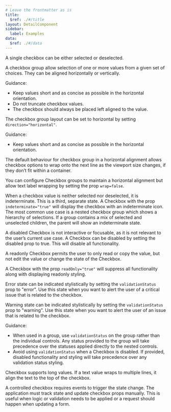 ```yaml
---
# Leave the frontmatter as is
title:
  $ref: ./#/title
layout: DetailComponent
sidebar:
  label: Examples
data:
  $ref: ./#/data
---
```


<LivePreviewControls>
<LivePreview componentName="checkbox" exampleName="Default">

A single checkbox can be either selected or deselected.

</LivePreview>

<LivePreview componentName="checkbox" exampleName="VerticalGroup" >

A checkbox group allow selection of one or more values from a given set of choices. They can be aligned horizontally or vertically.

Guidance:

- Keep values short and as concise as possible in the horizontal orientation.
- Do not truncate checkbox values.
- The checkbox should always be placed left aligned to the value.

</LivePreview>

<LivePreview componentName="checkbox" exampleName="HorizontalGroup" >

The checkbox group layout can be set to horizontal by setting `direction="horizontal"`.

Guidance:

- Keep values short and as concise as possible in the horizontal orientation.

</LivePreview>

<LivePreview componentName="checkbox" exampleName="WrapGroup" >

The default behaviour for checkbox group in a horizontal alignment allows checkbox options to wrap onto the next line as the viewport size changes, if they don’t fit within a container.

</LivePreview>

<LivePreview componentName="checkbox" exampleName="NoWrapGroup" >

You can configure Checkbox groups to maintain a horizontal alignment but allow text label wrapping by setting the prop `wrap=false`.

</LivePreview>

<LivePreview componentName="checkbox" exampleName="Indeterminate" >

When a checkbox value is neither selected nor deselected, it is indeterminate. This is a third, separate state. A Checkbox with the prop `indeterminate="true"` will display the checkbox with an indeterminate icon. The most common use case is a nested checkbox group which shows a hierarchy of selections. If a group contains a mix of selected and unselected children, the parent will show an indeterminate state.

</LivePreview>

<LivePreview componentName="checkbox" exampleName="Disabled">

A disabled Checkbox is not interactive or focusable, as it is not relevant to the user’s current use case. A Checkbox can be disabled by setting the disabled prop to true. This will disable all functionality.

</LivePreview>

<LivePreview componentName="checkbox" exampleName="Readonly">

A readonly Checkbox permits the user to only read or copy the value, but not edit the value or change the state of the Checkbox.

A Checkbox with the prop `readOnly="true"` will suppress all functionality along with displaying readonly styling.

</LivePreview>

<LivePreview componentName="checkbox" exampleName="Error">

Error state can be indicated stylistically by setting the `validationStatus` prop to "error". Use this state when you want to alert the user of a critical issue that is related to the checkbox.

</LivePreview>

<LivePreview componentName="checkbox" exampleName="Warning">

Warning state can be indicated stylistically by setting the `validationStatus` prop to "warning". Use this state when you want to alert the user of an issue that is related to the checkbox.

Guidance:

- When used in a group, use `validationStatus` on the group rather than the individual controls. Any status provided to the group will take precedence over the statuses applied directly to the nested controls.
- Avoid using `validationStatus` when a Checkbox is disabled. If provided, disabled functionality and styling will take precedence over any validation status styling.

</LivePreview>

<LivePreview componentName="checkbox" exampleName="LongTextGroup">

Checkbox supports long values. If a text value wraps to multiple lines, it align the text to the top of the checkbox.

</LivePreview>

<LivePreview componentName="checkbox" exampleName="ControlledGroup" >

A controlled checkbox requires events to trigger the state change. The application must track state and update checkbox props manually. This is useful when logic or validation needs to be applied or a request should happen when updating a form.

</LivePreview>

</LivePreviewControls>
